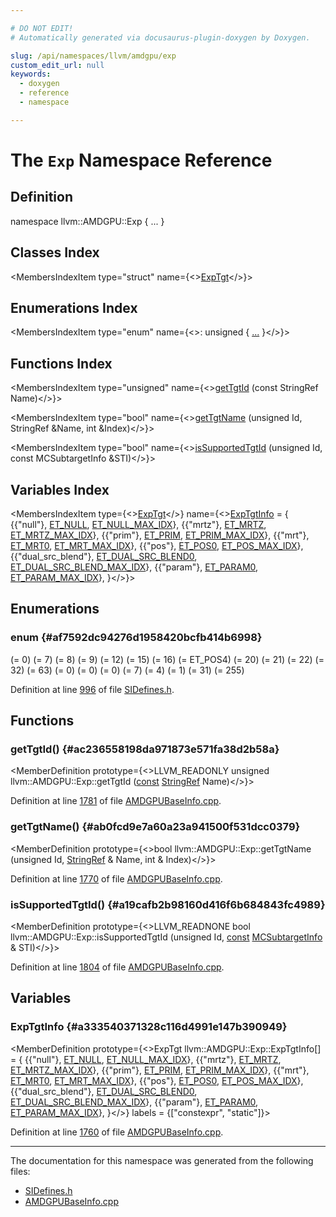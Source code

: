 ```yaml
---

# DO NOT EDIT!
# Automatically generated via docusaurus-plugin-doxygen by Doxygen.

slug: /api/namespaces/llvm/amdgpu/exp
custom_edit_url: null
keywords:
  - doxygen
  - reference
  - namespace

---
```





# The `Exp` Namespace Reference

<DoxygenPage pluginConfig={pluginConfig}>



## Definition

<CodeBlock>namespace llvm::AMDGPU::Exp &#123; ... &#125;</CodeBlock>

## Classes Index

<MembersIndex>

<MembersIndexItem
  type="struct"
  name={<><a href="/docs/api/structs/llvm/amdgpu/exp/exptgt">ExpTgt</a></>}>
</MembersIndexItem>

</MembersIndex>

## Enumerations Index

<MembersIndex>

<MembersIndexItem
  type="enum"
  name={<>: unsigned &#123; <a href="#af7592dc94276d1958420bcfb414b6998">...</a> &#125;</>}>
</MembersIndexItem>

</MembersIndex>

## Functions Index

<MembersIndex>

<MembersIndexItem
  type="unsigned"
  name={<><a href="#ac236558198da971873e571fa38d2b58a">getTgtId</a> (const StringRef Name)</>}>
</MembersIndexItem>

<MembersIndexItem
  type="bool"
  name={<><a href="#ab0fcd9e7a60a23a941500f531dcc0379">getTgtName</a> (unsigned Id, StringRef &amp;Name, int &amp;Index)</>}>
</MembersIndexItem>

<MembersIndexItem
  type="bool"
  name={<><a href="#a19cafb2b98160d416f6b684843fc4989">isSupportedTgtId</a> (unsigned Id, const MCSubtargetInfo &amp;STI)</>}>
</MembersIndexItem>

</MembersIndex>

## Variables Index

<MembersIndex>

<MembersIndexItem
  type={<><a href="/docs/api/structs/llvm/amdgpu/exp/exptgt">ExpTgt</a></>}
  name={<><a href="#a333540371328c116d4991e147b390949">ExpTgtInfo</a> = &#123;
  &#123;&#123;&quot;null&quot;&#125;,           <a href="#af7592dc94276d1958420bcfb414b6998a2f4f450132c7f1a5a8773ebd3fbc8e38">ET&#95;NULL</a>,            <a href="#af7592dc94276d1958420bcfb414b6998ad54e3354f0aba668bbc7e074f1b6ed18">ET&#95;NULL&#95;MAX&#95;IDX</a>&#125;,
  &#123;&#123;&quot;mrtz&quot;&#125;,           <a href="#af7592dc94276d1958420bcfb414b6998ab7925f1cbfe3c4fc5464da6219815d2c">ET&#95;MRTZ</a>,            <a href="#af7592dc94276d1958420bcfb414b6998aa8c987d72b2b9bfebb87da0cc8333e54">ET&#95;MRTZ&#95;MAX&#95;IDX</a>&#125;,
  &#123;&#123;&quot;prim&quot;&#125;,           <a href="#af7592dc94276d1958420bcfb414b6998a5bf174e4118cb43e895fda34b8cbdb51">ET&#95;PRIM</a>,            <a href="#af7592dc94276d1958420bcfb414b6998a3f125b615f9ce5c35545c3be2a0bdc01">ET&#95;PRIM&#95;MAX&#95;IDX</a>&#125;,
  &#123;&#123;&quot;mrt&quot;&#125;,            <a href="#af7592dc94276d1958420bcfb414b6998a45d5e746d6f7b53f0baf217b6c60daca">ET&#95;MRT0</a>,            <a href="#af7592dc94276d1958420bcfb414b6998a7c0a3c890504a43343b5104f8c8fa576">ET&#95;MRT&#95;MAX&#95;IDX</a>&#125;,
  &#123;&#123;&quot;pos&quot;&#125;,            <a href="#af7592dc94276d1958420bcfb414b6998a819e373068289857bb1cef7f5b320c11">ET&#95;POS0</a>,            <a href="#af7592dc94276d1958420bcfb414b6998ae29f0a5af13d540be374ed945bda9e92">ET&#95;POS&#95;MAX&#95;IDX</a>&#125;,
  &#123;&#123;&quot;dual&#95;src&#95;blend&quot;&#125;, <a href="#af7592dc94276d1958420bcfb414b6998a8c000dbdd84cae416e103d023ca4f3bc">ET&#95;DUAL&#95;SRC&#95;BLEND0</a>, <a href="#af7592dc94276d1958420bcfb414b6998a12be7bab3abcb1b9646c4168aebbf033">ET&#95;DUAL&#95;SRC&#95;BLEND&#95;MAX&#95;IDX</a>&#125;,
  &#123;&#123;&quot;param&quot;&#125;,          <a href="#af7592dc94276d1958420bcfb414b6998afe9e14fadada855231c900eecbea27f2">ET&#95;PARAM0</a>,          <a href="#af7592dc94276d1958420bcfb414b6998a2b937886b062f2746a310334f52c6179">ET&#95;PARAM&#95;MAX&#95;IDX</a>&#125;,
&#125;</>}>
</MembersIndexItem>

</MembersIndex>


<SectionDefinition>

## Enumerations

### enum  {#af7592dc94276d1958420bcfb414b6998}

<MemberDefinition
  prototype="enum llvm::AMDGPU::Exp::Target : unsigned">

<EnumerationList title="Enumeration values">

<Link id="af7592dc94276d1958420bcfb414b6998a45d5e746d6f7b53f0baf217b6c60daca" />
<EnumerationListItem name="ET_MRT0">
 (= 0)
</EnumerationListItem>

<Link id="af7592dc94276d1958420bcfb414b6998a014717c3e0b4b0fa9168435d5c00209b" />
<EnumerationListItem name="ET_MRT7">
 (= 7)
</EnumerationListItem>

<Link id="af7592dc94276d1958420bcfb414b6998ab7925f1cbfe3c4fc5464da6219815d2c" />
<EnumerationListItem name="ET_MRTZ">
 (= 8)
</EnumerationListItem>

<Link id="af7592dc94276d1958420bcfb414b6998a2f4f450132c7f1a5a8773ebd3fbc8e38" />
<EnumerationListItem name="ET_NULL">
 (= 9)
</EnumerationListItem>

<Link id="af7592dc94276d1958420bcfb414b6998a819e373068289857bb1cef7f5b320c11" />
<EnumerationListItem name="ET_POS0">
 (= 12)
</EnumerationListItem>

<Link id="af7592dc94276d1958420bcfb414b6998acbd1871d5025938eb11be563c08e6517" />
<EnumerationListItem name="ET_POS3">
 (= 15)
</EnumerationListItem>

<Link id="af7592dc94276d1958420bcfb414b6998a7120ea14ee1a2b75be3fcbbcf2cd238a" />
<EnumerationListItem name="ET_POS4">
 (= 16)
</EnumerationListItem>

<Link id="af7592dc94276d1958420bcfb414b6998ac84234e8abdfe7d1a85fef7297734e49" />
<EnumerationListItem name="ET_POS_LAST">
 (= ET&#95;POS4)
</EnumerationListItem>

<Link id="af7592dc94276d1958420bcfb414b6998a5bf174e4118cb43e895fda34b8cbdb51" />
<EnumerationListItem name="ET_PRIM">
 (= 20)
</EnumerationListItem>

<Link id="af7592dc94276d1958420bcfb414b6998a8c000dbdd84cae416e103d023ca4f3bc" />
<EnumerationListItem name="ET_DUAL_SRC_BLEND0">
 (= 21)
</EnumerationListItem>

<Link id="af7592dc94276d1958420bcfb414b6998a46aec9d69fc2301884b99597f4090df5" />
<EnumerationListItem name="ET_DUAL_SRC_BLEND1">
 (= 22)
</EnumerationListItem>

<Link id="af7592dc94276d1958420bcfb414b6998afe9e14fadada855231c900eecbea27f2" />
<EnumerationListItem name="ET_PARAM0">
 (= 32)
</EnumerationListItem>

<Link id="af7592dc94276d1958420bcfb414b6998a6a774a598f798bc6a057d9a88a1427c0" />
<EnumerationListItem name="ET_PARAM31">
 (= 63)
</EnumerationListItem>

<Link id="af7592dc94276d1958420bcfb414b6998ad54e3354f0aba668bbc7e074f1b6ed18" />
<EnumerationListItem name="ET_NULL_MAX_IDX">
 (= 0)
</EnumerationListItem>

<Link id="af7592dc94276d1958420bcfb414b6998aa8c987d72b2b9bfebb87da0cc8333e54" />
<EnumerationListItem name="ET_MRTZ_MAX_IDX">
 (= 0)
</EnumerationListItem>

<Link id="af7592dc94276d1958420bcfb414b6998a3f125b615f9ce5c35545c3be2a0bdc01" />
<EnumerationListItem name="ET_PRIM_MAX_IDX">
 (= 0)
</EnumerationListItem>

<Link id="af7592dc94276d1958420bcfb414b6998a7c0a3c890504a43343b5104f8c8fa576" />
<EnumerationListItem name="ET_MRT_MAX_IDX">
 (= 7)
</EnumerationListItem>

<Link id="af7592dc94276d1958420bcfb414b6998ae29f0a5af13d540be374ed945bda9e92" />
<EnumerationListItem name="ET_POS_MAX_IDX">
 (= 4)
</EnumerationListItem>

<Link id="af7592dc94276d1958420bcfb414b6998a12be7bab3abcb1b9646c4168aebbf033" />
<EnumerationListItem name="ET_DUAL_SRC_BLEND_MAX_IDX">
 (= 1)
</EnumerationListItem>

<Link id="af7592dc94276d1958420bcfb414b6998a2b937886b062f2746a310334f52c6179" />
<EnumerationListItem name="ET_PARAM_MAX_IDX">
 (= 31)
</EnumerationListItem>

<Link id="af7592dc94276d1958420bcfb414b6998a4b89c8394d5ab3580d6d73e057d3bbb9" />
<EnumerationListItem name="ET_INVALID">
 (= 255)
</EnumerationListItem>

</EnumerationList>

Definition at line <a href="/docs/api/files/lib/lib/target/lib/target/amdgpu/sidefines-h/#l00996">996</a> of file <a href="/docs/api/files/lib/lib/target/lib/target/amdgpu/sidefines-h">SIDefines.h</a>.
</MemberDefinition>

</SectionDefinition>

<SectionDefinition>

## Functions

### getTgtId() {#ac236558198da971873e571fa38d2b58a}

<MemberDefinition
  prototype={<>LLVM&#95;READONLY unsigned llvm::AMDGPU::Exp::getTgtId (<a href="/docs/api/files/lib/lib/target/lib/target/aarch64/aarch64promoteconstant-cpp/#a90f8350fecae261c25be85d38b451bff">const</a> <a href="/docs/api/classes/llvm/stringref">StringRef</a> Name)</>}>

Definition at line <a href="/docs/api/files/lib/lib/target/lib/target/amdgpu/lib/target/amdgpu/utils/amdgpubaseinfo-cpp/#l01781">1781</a> of file <a href="/docs/api/files/lib/lib/target/lib/target/amdgpu/lib/target/amdgpu/utils/amdgpubaseinfo-cpp">AMDGPUBaseInfo.cpp</a>.
</MemberDefinition>

### getTgtName() {#ab0fcd9e7a60a23a941500f531dcc0379}

<MemberDefinition
  prototype={<>bool llvm::AMDGPU::Exp::getTgtName (unsigned Id, <a href="/docs/api/classes/llvm/stringref">StringRef</a> &amp; Name, int &amp; Index)</>}>

Definition at line <a href="/docs/api/files/lib/lib/target/lib/target/amdgpu/lib/target/amdgpu/utils/amdgpubaseinfo-cpp/#l01770">1770</a> of file <a href="/docs/api/files/lib/lib/target/lib/target/amdgpu/lib/target/amdgpu/utils/amdgpubaseinfo-cpp">AMDGPUBaseInfo.cpp</a>.
</MemberDefinition>

### isSupportedTgtId() {#a19cafb2b98160d416f6b684843fc4989}

<MemberDefinition
  prototype={<>LLVM&#95;READNONE bool llvm::AMDGPU::Exp::isSupportedTgtId (unsigned Id, <a href="/docs/api/files/lib/lib/target/lib/target/aarch64/aarch64promoteconstant-cpp/#a90f8350fecae261c25be85d38b451bff">const</a> <a href="/docs/api/classes/llvm/mcsubtargetinfo">MCSubtargetInfo</a> &amp; STI)</>}>

Definition at line <a href="/docs/api/files/lib/lib/target/lib/target/amdgpu/lib/target/amdgpu/utils/amdgpubaseinfo-cpp/#l01804">1804</a> of file <a href="/docs/api/files/lib/lib/target/lib/target/amdgpu/lib/target/amdgpu/utils/amdgpubaseinfo-cpp">AMDGPUBaseInfo.cpp</a>.
</MemberDefinition>

</SectionDefinition>

<SectionDefinition>

## Variables

### ExpTgtInfo {#a333540371328c116d4991e147b390949}

<MemberDefinition
  prototype={<>ExpTgt llvm::AMDGPU::Exp::ExpTgtInfo&#91;&#93; = &#123;
  &#123;&#123;&quot;null&quot;&#125;,           <a href="#af7592dc94276d1958420bcfb414b6998a2f4f450132c7f1a5a8773ebd3fbc8e38">ET&#95;NULL</a>,            <a href="#af7592dc94276d1958420bcfb414b6998ad54e3354f0aba668bbc7e074f1b6ed18">ET&#95;NULL&#95;MAX&#95;IDX</a>&#125;,
  &#123;&#123;&quot;mrtz&quot;&#125;,           <a href="#af7592dc94276d1958420bcfb414b6998ab7925f1cbfe3c4fc5464da6219815d2c">ET&#95;MRTZ</a>,            <a href="#af7592dc94276d1958420bcfb414b6998aa8c987d72b2b9bfebb87da0cc8333e54">ET&#95;MRTZ&#95;MAX&#95;IDX</a>&#125;,
  &#123;&#123;&quot;prim&quot;&#125;,           <a href="#af7592dc94276d1958420bcfb414b6998a5bf174e4118cb43e895fda34b8cbdb51">ET&#95;PRIM</a>,            <a href="#af7592dc94276d1958420bcfb414b6998a3f125b615f9ce5c35545c3be2a0bdc01">ET&#95;PRIM&#95;MAX&#95;IDX</a>&#125;,
  &#123;&#123;&quot;mrt&quot;&#125;,            <a href="#af7592dc94276d1958420bcfb414b6998a45d5e746d6f7b53f0baf217b6c60daca">ET&#95;MRT0</a>,            <a href="#af7592dc94276d1958420bcfb414b6998a7c0a3c890504a43343b5104f8c8fa576">ET&#95;MRT&#95;MAX&#95;IDX</a>&#125;,
  &#123;&#123;&quot;pos&quot;&#125;,            <a href="#af7592dc94276d1958420bcfb414b6998a819e373068289857bb1cef7f5b320c11">ET&#95;POS0</a>,            <a href="#af7592dc94276d1958420bcfb414b6998ae29f0a5af13d540be374ed945bda9e92">ET&#95;POS&#95;MAX&#95;IDX</a>&#125;,
  &#123;&#123;&quot;dual&#95;src&#95;blend&quot;&#125;, <a href="#af7592dc94276d1958420bcfb414b6998a8c000dbdd84cae416e103d023ca4f3bc">ET&#95;DUAL&#95;SRC&#95;BLEND0</a>, <a href="#af7592dc94276d1958420bcfb414b6998a12be7bab3abcb1b9646c4168aebbf033">ET&#95;DUAL&#95;SRC&#95;BLEND&#95;MAX&#95;IDX</a>&#125;,
  &#123;&#123;&quot;param&quot;&#125;,          <a href="#af7592dc94276d1958420bcfb414b6998afe9e14fadada855231c900eecbea27f2">ET&#95;PARAM0</a>,          <a href="#af7592dc94276d1958420bcfb414b6998a2b937886b062f2746a310334f52c6179">ET&#95;PARAM&#95;MAX&#95;IDX</a>&#125;,
&#125;</>}
  labels = {["constexpr", "static"]}>

Definition at line <a href="/docs/api/files/lib/lib/target/lib/target/amdgpu/lib/target/amdgpu/utils/amdgpubaseinfo-cpp/#l01760">1760</a> of file <a href="/docs/api/files/lib/lib/target/lib/target/amdgpu/lib/target/amdgpu/utils/amdgpubaseinfo-cpp">AMDGPUBaseInfo.cpp</a>.
</MemberDefinition>

</SectionDefinition>

<hr/>

The documentation for this namespace was generated from the following files:

<ul>
<li><a href="/docs/api/files/lib/lib/target/lib/target/amdgpu/sidefines-h">SIDefines.h</a></li>
<li><a href="/docs/api/files/lib/lib/target/lib/target/amdgpu/lib/target/amdgpu/utils/amdgpubaseinfo-cpp">AMDGPUBaseInfo.cpp</a></li>
</ul>

</DoxygenPage>
